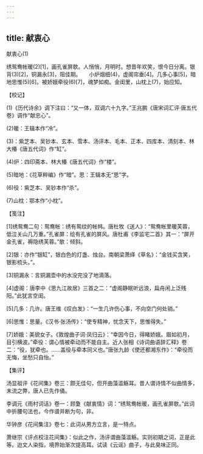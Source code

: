 ```yaml
---
---
---
```

title: 献衷心
---



献衷心(1)


绣鸳鸯帐暖(2)[1]，画孔雀屏欹。人悄悄，月明时。想昔年欢笑，恨今日分离。银背(3)[2]，铜漏永[3]，阻佳期。　　小炉烟细(4)，虚阁帘垂[4]。几多心事[5]，暗地思惟(5)[6]。被娇娥牵役(6)[7]，魂梦如痴。金闺里，山枕上(7)，始应知。





【校记】


(1)《历代诗余》调下注曰：“又一体，双调六十九字。”王兆鹏《唐宋词汇评·唐五代卷》调作“献忠心”。

(2)暖：王辑本作“冷”。

(3)：紫芝本、吴钞本、玄本、雪本、汤评本、毛本、正本、四库本、清刻本、林大椿《唐五代词》作“缸”。

(4)炉：四印斋本、林大椿《唐五代词》作“楼”。

(5)暗地：《花草粹编》作“暗”。思：王辑本无“思”字。

(6)役：紫芝本、吴钞本作“杀”。

(7)山枕：鄂本作“小枕”。





【笺注】


[1]绣鸳鸯二句：鸳鸯帐：绣有鸳纹的帐帏。唐杜牧《送人》：“鸳鸯帐里暖芙蓉，低泣关山几万重。”孔雀屏：绘有孔雀的屏风。唐杜甫《李监宅二首》其一：“屏开金孔雀，褥隐绣芙蓉。”欹：倾斜。

[2]银：亦作“银缸”，银白色的灯盏、烛台。南朝梁萧绎《草名》：“金钱买含笑，银影梳头。”。

[3]铜漏永：言铜漏壶中的水没完没了地滴落。

[4]虚阁：唐李中《思九江故居》三首之二：“虚阁静眠听远浪，扁舟闲上泛残阳。”此犹言空闺。

[5]几多：几许。唐王维《叹白发》：“一生几许伤心事，不向空门何处销。”

[6]思惟：思量。《汉书·张汤传》：“使专精神，忧念天下，思惟得失。”

[7]娇娥：美貌女子。《敦煌曲子词·凤归云》：“幸因今日，得睹娇娥。眉如初月，目引横波。”牵役：谓心情被牵动而不能自主。近人张相《诗词曲语辞汇释》卷二：“役，犹牵也。……盖役与牵本同义也。”唐张九龄《使还都湘东作》：“牵役而无悔，坐愁只自怡。”





【集评】


汤显祖评《花间集》卷三：颇无佳句，但开曲藻滥觞耳。昔人谓诗情不似曲情多，末流之弊，唐人已先作俑。

李调元《雨村词话》卷一：顾夐《献衷情》词：“绣鸳鸯帐暖，画孔雀屏欹。”此词中折腰句法也，今作谱并断为句，非。

华钟彦《花间集注》卷七：此词从男方立言，是一特点。

萧继宗《评点校注花间集》：似此之作，汤评谓曲藻滥觞。实则初期之词，正是此等。迨文人染指，境界始渐次提高耳。试读《云谣》曲子，与此臭味正同。